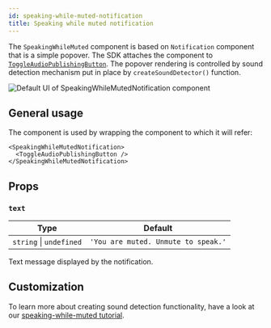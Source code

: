 ```yaml
---
id: speaking-while-muted-notification
title: Speaking while muted notification
---
```



The `SpeakingWhileMuted` component is based on `Notification` component that is a simple popover. The SDK attaches the component to [`ToggleAudioPublishingButton`](../../call/call-controls). The popover rendering is controlled by sound detection mechanism put in place by `createSoundDetector()` function.

<div
  style={{
    width: '100%',
    display: 'flex',
    justifyContent: 'center',
    marginBlock: '1rem',
  }}
>
  <img
    src={SpeakingWhileMutedNotification}
    alt="Default UI of SpeakingWhileMutedNotification component"
    width={300}
  />
</div>

## General usage

The component is used by wrapping the component to which it will refer:

```tsx
<SpeakingWhileMutedNotification>
  <ToggleAudioPublishingButton />
</SpeakingWhileMutedNotification>
```

## Props

### `text`

| Type                    | Default                             |
| ----------------------- | ----------------------------------- |
| `string` \| `undefined` | `'You are muted. Unmute to speak.'` |

Text message displayed by the notification.

## Customization

To learn more about creating sound detection functionality, have a look at our [speaking-while-muted tutorial](../../../ui-cookbook/speaking-while-muted).
